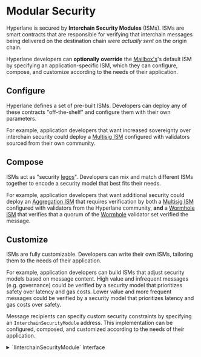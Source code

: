 
# Modular Security

Hyperlane is secured by **Interchain Security Modules** (ISMs). ISMs are smart contracts that are responsible for verifying that interchain messages being delivered on the destination chain were _actually sent_ on the origin chain.

Hyperlane developers can **optionally** **override** the [Mailbox's](../mailbox.mdx)'s default ISM by specifying an application-specific ISM, which they can configure, compose, and customize according to the needs of their application.

<IsmDiagram />

## Configure

Hyperlane defines a set of pre-built ISMs. Developers can deploy any of these contracts "off-the-shelf" and configure them with their own parameters.

For example, application developers that want increased sovereignty over interchain security could deploy a [Multisig ISM](multisig-ISM.mdx) configured with validators sourced from their own community.

## Compose

ISMs act as "security [legos](https://en.wikipedia.org/wiki/Lego)". Developers can mix and match different ISMs together to encode a security model that best fits their needs.

For example, application developers that want additional security could deploy an [Aggregation ISM](aggregation-ISM.mdx) that requires verification by both a [Multisig ISM](multisig-ISM.mdx) configured with validators from the Hyperlane community, **and** a [Wormhole ISM](./third-party-ISMs/wormhole-ISM.mdx) that verifies that a quorum of the [Wormhole](https://wormhole.com/) validator set verified the message.

## Customize

ISMs are fully customizable. Developers can write their own ISMs, tailoring them to the needs of their application.

For example, application developers can build ISMs that adjust security models based on message content. High value and infrequent messages (e.g. governance) could be verified by a security model that prioritizes safety over latency and gas costs. Lower value and more frequent messages could be verified by a security model that prioritizes latency and gas costs over safety.

Message recipients can specify custom security constraints by specifying an `InterchainSecurityModule` address. This implementation can be configured, composed, and customized according to the needs of their application.

<details>
<summary>`IInterchainSecurityModule` Interface</summary>

<Tabs groupId="lang">
<TabItem value="sol" label="Solidity">

```solidity file=<rootDir>/node_modules/@hyperlane-xyz/core/contracts/interfaces/IInterchainSecurityModule.sol

```

</TabItem>
</Tabs>
</details>
